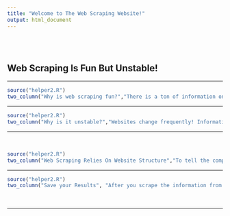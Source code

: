 ```yaml
---
title: "Welcome to The Web Scraping Website!"
output: html_document
---
```


</br></br>

## Web Scraping Is Fun But Unstable!

-----

```r
source("helper2.R")
two_column("Why is web scraping fun?","There is a ton of information on the Internet! Web scraping allows you to work with that information!","./img/index/chromebook.png")
```


-----

```r
source("helper2.R")
two_column("Why is it unstable?","Websites change frequently! Information is added and removed and sites are often completely redesigned!","./img/why_data_science/career2017.png",iside="right")
```


------

</br>

```r
source("helper2.R")
two_column("Web Scraping Relies On Website Structure","To tell the computer what parts of the website to scrape, we often rely on HTML tags to specify which part of the website to scrape. When websites change, those tags often change, resulting in unexpected results when carrying out web scraping.", "./img/index/remotework.png", iside="right")
```

-----

```r
source("helper2.R")
two_column("Save your Results", "After you scrape the information from the web, save that information somewhere. That way you only have to scrape once, and if the website changes, you already have the information you needed!","./img/why_data_science/dataanalysis.png" ,iside="left")
```

<br> 

------

